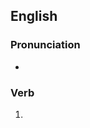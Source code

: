 ==English==

===Pronunciation===
* {{rhymes|ɛpt|lang=en}}

===Verb===
{{head|en|verb form}}

# {{lb|en|obsolete}} {{en-past of|step}}